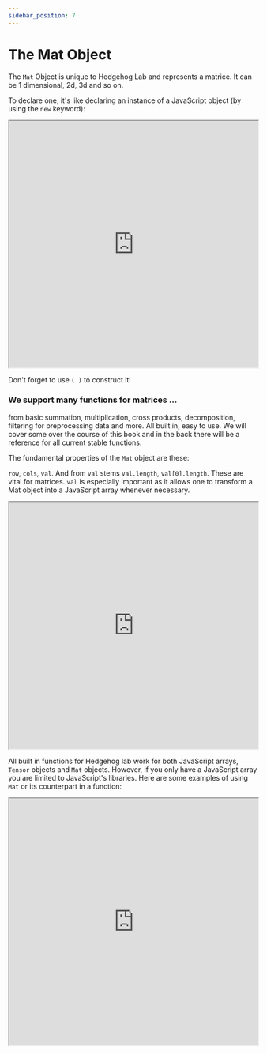 ```yaml
---
sidebar_position: 7
---
```


# The Mat Object

The `Mat` Object is unique to Hedgehog Lab and represents a matrice. It can be 1 dimensional, 2d, 3d and so on. 

To declare one, it's like declaring an instance of a JavaScript object (by using the `new` keyword): 


  <iframe src="https://hlab.app/s/docs/mat1_hbook"
    width="100%"
    height="500px"
  ></iframe>


Don't forget to use `( )` to construct it!

### We support many functions for matrices ...

from basic summation, multiplication, cross products, decomposition, filtering for preprocessing data and more. All built in, easy to use. We will cover some
over the course of this book and in the back there will be a reference for all current stable functions. 

The fundamental properties of the `Mat` object are these:

`row`, `cols`, `val`. And from `val` stems `val.length`, `val[0].length`. These are vital for matrices. `val` is especially important as it allows one to transform a Mat
object into a JavaScript array whenever necessary. 


  <iframe src="https://hlab.app/s/docs/mat2_hbook"
    width="100%"
    height="500px"
  ></iframe>


All built in functions for Hedgehog lab work for both JavaScript arrays, `Tensor` objects and `Mat` objects. However, if you only have a JavaScript array you are limited to JavaScript's libraries. Here are some examples of using `Mat` or its counterpart in a function:


  <iframe src="https://hlab.app/s/docs/mat3_hbook"
        width="100%"
    height="500px"
  ></iframe>



